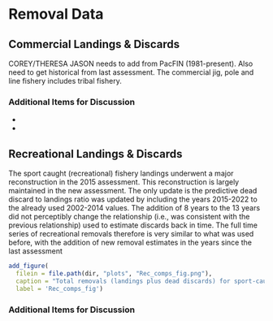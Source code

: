 # Removal Data

## Commercial Landings & Discards

COREY/THERESA
JASON needs to add from PacFIN (1981-present). Also need to get historical from last assessment.
The commercial jig, pole and line fishery includes tribal fishery.

### Additional Items for Discussion

* 
* 

## Recreational Landings & Discards

The sport caught (recreational) fishery landings underwent a major reconstruction in the 2015 assessment. This reconstruction is largely maintained in the new assessment. The only update is the predictive dead discard to landings ratio was updated by including the years 2015-2022 to the already used 2002-2014 values. The addition of 8 years to the 13 years did not perceptibly change the relationship (i.e., was consistent with the previous relationship) used to estimate discards back in time. The full time series of recreational removals therefore is very similar to what was used before, with the addition of new removal estimates in the years since the last assessment


```r
add_figure(
  filein = file.path(dir, "plots", "Rec_comps_fig.png"), 
  caption = "Total removals (landings plus dead discards) for sport-caught black rockfish used in the 2015 versus those proposed in the 2023 assessment.",
  label = 'Rec_comps_fig')

``` 

### Additional Items for Discussion


